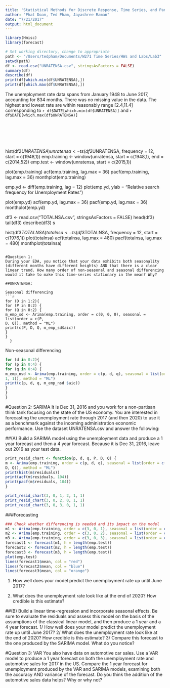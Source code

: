 ```yaml
---
title: 'Statistical Methods for Discrete Response, Time Series, and Panel Data: Lab3'
author: "Phat Doan, Ted Pham, Jayashree Raman"
date: "7/21/2017"
output: html_document
---
```

```r
library(Hmisc)
library(forecast)

# Set working directory, change to appropriate 
path <- "/Users/tedpham/Documents/W271 Time Series/HWs and Labs/Lab3"
setwd(path)
df <- read.csv("UNRATENSA.csv", stringsAsFactors = FALSE)
summary(df)
describe(df)
print(df[which.min(df$UNRATENSA),])
print(df[which.max(df$UNRATENSA),])
```
The unemployment rate data spans from January 1948 to June 2017, accounting for 834 months. There was no missing value in the data.
The highest and lowest rate are within reasonably range [2.4,11.4] corresponding to `r df$DATE[which.min(df$UNRATENSA)]`
and `r df$DATE[which.max(df$UNRATENSA)]`
```r

```

```r

```

```r

```


```r

```


```r

```


```r

```


hist(df2$UNRATENSA)
unratensa <- ts(df2$UNRATENSA, frequency = 12, start = c(1948,1))
emp.training <- window(unratensa, start = c(1948,1), end = c(2014,52))
emp.test <- window(unratensa, start = c(2015,1))

plot(emp.training)
acf(emp.training, lag.max = 36)
pacf(emp.training, lag.max = 36)
monthplot(emp.training)

emp.yd <- diff(emp.training, lag = 12)
plot(emp.yd, ylab = "Relative search frequency for Unemployment Rates")

plot(emp.yd)
acf(emp.yd, lag.max = 36)
pacf(emp.yd, lag.max = 36)
monthplot(emp.yd)

df3 <- read.csv("TOTALNSA.csv", stringsAsFactors = FALSE)
head(df3)
tail(df3)
describe(df3) s

hist(df3$TOTALNSA)
totalnsa <- ts(df3$TOTALNSA, frequency = 12, start = c(1976,1))
plot(totalnsa)
acf(totalnsa, lag.max = 480)
pacf(totalnsa, lag.max = 480)
monthplot(totalnsa)

```

#Question 1:
During your EDA, you notice that your data exhibits both seasonality (different months have different heights) AND that there is a clear linear trend. How many order of non-seasonal and seasonal differencing would it take to make this time-series stationary in the mean? Why?

##UNRATENSA:

Seasonal differencing
```r
for (D in 1:2){
for (P in 0:2) {
for (Q in 0:2) {
m_emp_sd <- Arima(emp.training, order = c(0, 0, 0), seasonal = list(order = c(P,
D, Q)), method = "ML")
print(c(P, D, Q, m_emp_sd$aic))
}
}
  }
```


Non-seasonal differencing
```r
for (d in 0:2){
for (p in 0:4) {
for (q in 0:4) {
m_emp_nsd <- Arima(emp.training, order = c(p, d, q), seasonal = list(order = c(0,
1, 1)), method = "ML")
print(c(p, d, q, m_emp_nsd $aic))
}
}
}
```


#Question 2: SARIMA
It is Dec 31, 2016 and you work for a non-partisan think tank focusing on the state of the US economy. You are interested in forecasting the unemployment rate through 2017 (and then 2020) to use it as a benchmark against the incoming administration economic performance. Use the dataset UNRATENSA.csv and answer the following:

##(A) Build a SARIMA model using the unemployment data and produce a 1 year forecast and then a 4 year forecast. Because it is Dec 31, 2016, leave out 2016 as your test data.
```r
print_resid_chart <- function(p, d, q, P, D, Q) {
m <- Arima(emp.training, order = c(p, d, q), seasonal = list(order = c(P,
D, Q)), method = "ML")
print(hist(m$residuals))
print(acf(m$residuals, 104))
print(pacf(m$residuals, 104))
}

print_resid_chart(3, 0, 1, 2, 1, 1)
print_resid_chart(3, 0, 2, 0, 1, 1)
print_resid_chart(3, 0, 3, 0, 1, 1)
```

###Forecasting
```r
### Check whether differencing is needed and its impact on the model
m1 <- Arima(emp.training, order = c(3, 0, 1), seasonal = list(order = c(0, 1, 1)))
m2 <- Arima(emp.training, order = c(3, 0, 2), seasonal = list(order = c(0, 1, 1)))
m3 <- Arima(emp.training, order = c(3, 0, 3), seasonal = list(order = c(0, 1, 1)))
forecast1 <- forecast(m1, h = length(emp.test))
forecast2 <- forecast(m2, h = length(emp.test))
forecast3 <- forecast(m3, h = length(emp.test))
plot(emp.test)
lines(forecast1$mean, col = "red")
lines(forecast2$mean, col = "blue")
lines(forecast3$mean, col = "orange")
```


1. How well does your model predict the unemployment rate up until June 2017?


2. What does the unemployment rate look like at the end of 2020? How credible is this estimate?

##(B) Build a linear time-regression and incorporate seasonal effects. Be sure to evaluate the residuals and assess this model on the basis of the assumptions of the classical linear model, and then produce a 1
year and a 4 year forecast.
1/ How well does your model predict the unemployment rate up until June 2017?
2/ What does the unemployment rate look like at the end of 2020? How credible is this estimate?
3/ Compare this forecast to the one produced by the SARIMA model. What do you notice?

#Question 3: VAR
You also have data on automotive car sales. Use a VAR model to produce a 1 year forecast on both the unemployment rate and automotive sales for 2017 in the US.
Compare the 1 year forecast for unemployment produced by the VAR and SARIMA models, examining both the accuracy AND variance of the forecast. Do you think the addition of the automotive sales data helps? Why or why not?
